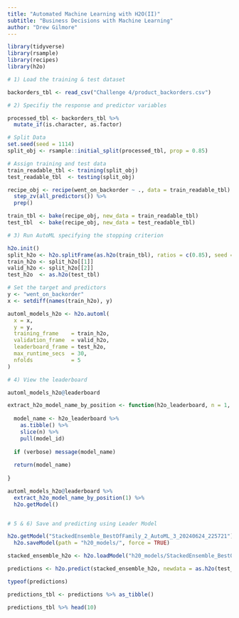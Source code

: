 ```yaml
---
title: "Automated Machine Learning with H2O(II)"
subtitle: "Business Decisions with Machine Learning"
author: "Drew Gilmore"
---
```


```r

library(tidyverse)
library(rsample)
library(recipes)
library(h2o)

# 1) Load the training & test dataset

backorders_tbl <- read_csv("Challenge 4/product_backorders.csv")

# 2) Specifiy the response and predictor variables

processed_tbl <- backorders_tbl %>%
  mutate_if(is.character, as.factor) 

# Split Data
set.seed(seed = 1114)
split_obj <- rsample::initial_split(processed_tbl, prop = 0.85)

# Assign training and test data
train_readable_tbl <- training(split_obj)
test_readable_tbl  <- testing(split_obj)

recipe_obj <- recipe(went_on_backorder ~ ., data = train_readable_tbl) %>%
  step_zv(all_predictors()) %>%
  prep()

train_tbl <- bake(recipe_obj, new_data = train_readable_tbl)
test_tbl  <- bake(recipe_obj, new_data = test_readable_tbl)

# 3) Run AutoML specifying the stopping criterion

h2o.init()
split_h2o <- h2o.splitFrame(as.h2o(train_tbl), ratios = c(0.85), seed = 1385)
train_h2o <- split_h2o[[1]]
valid_h2o <- split_h2o[[2]]
test_h2o  <- as.h2o(test_tbl)

# Set the target and predictors
y <- "went_on_backorder"
x <- setdiff(names(train_h2o), y)

automl_models_h2o <- h2o.automl(
  x = x,
  y = y,
  training_frame    = train_h2o,
  validation_frame  = valid_h2o,
  leaderboard_frame = test_h2o,
  max_runtime_secs  = 30,
  nfolds            = 5 
)

# 4) View the leaderboard

automl_models_h2o@leaderboard

extract_h2o_model_name_by_position <- function(h2o_leaderboard, n = 1, verbose = T) {
  
  model_name <- h2o_leaderboard %>%
    as.tibble() %>%
    slice(n) %>%
    pull(model_id)
  
  if (verbose) message(model_name)
  
  return(model_name)
  
}

automl_models_h2o@leaderboard %>% 
  extract_h2o_model_name_by_position(1) %>% 
  h2o.getModel()


# 5 & 6) Save and predicting using Leader Model

h2o.getModel("StackedEnsemble_BestOfFamily_2_AutoML_3_20240624_225721") %>% 
  h2o.saveModel(path = "h20_models/", force = TRUE)

stacked_ensemble_h2o <- h2o.loadModel("h20_models/StackedEnsemble_BestOfFamily_2_AutoML_3_20240624_225721")

predictions <- h2o.predict(stacked_ensemble_h2o, newdata = as.h2o(test_tbl))

typeof(predictions)

predictions_tbl <- predictions %>% as_tibble()

predictions_tbl %>% head(10)
```